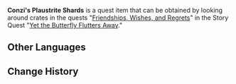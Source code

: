 {{Item Infobox
|id           = 100684
|image        = Item Plaustrite Shard.png
|type         = Quest Items
|description  = [[Plaustrite]] Shards of fine quality. A [[Xiao Lantern]] from such material is sure to carry happy hopes high into the sky.
|source1      = Obtained during the quest "[[Friendships, Wishes, and Regrets]]"
}}
'''Conzi's Plaustrite Shards''' is a quest item that can be obtained by looking around crates in the quests "[[Friendships, Wishes, and Regrets]]" in the Story Quest "[[Yet the Butterfly Flutters Away]]."

==Other Languages==
{{Other Languages|default_hidden = 1
|en      = Congzi's Plaustrite Shards
|zhs     = 聪子订购的浮生石片
|zhs_rm  = Cōngzi Dìnggòu de Fúshēngshí Piàn
|zht     = 聰子訂購的浮生石片
|zht_rm  = Cōngzi Dìnggòu de Fúshēngshí Piàn
|ja      = 聡子が予約した浮生の石片
|ja_rm   = Soushi ga Yoyaku shita Fusei no Sekihen
|ko      = 현명이 예약한 부유석 파편
|ko_rm   = 
|es      = Fragmento de plaustrita de Tsongzi
|fr      = Fragments de plaustrite de Congzi
|ru      = Осколки плаустрита Цун Цзы
|th      = Plaustrite Shard ที่ Congzi สั่งทำ
|th_rm   = Plaustrite Shard thi Congzi Sang Tham
|vi      = Mảnh Phù Sinh Thạch Congzi Đặt
|de      = Congzis Plaustritbröckchen
|id      = Plaustrite Shard Pesanan Congzi
|pt      = Fragmento de Plaustrite de Congzi
}}

==Change History==
{{Change History|1.3}}